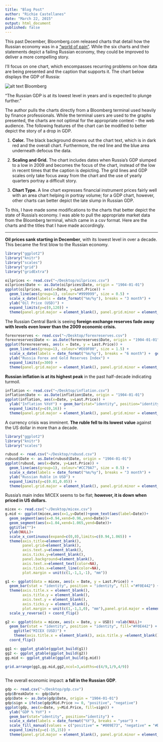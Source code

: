 ```yaml
---
title: "Blog Post"
author: "Richie Castellanes"
date: "March 22, 2015"
output: html_document
published: false
---
```


This past December, Bloomberg.com released charts that detail how the Russian economy was in a [“world of pain”](http://www.bloomberg.com/politics/articles/2014-12-02/6-charts-that-illustrate-vladimir-putins-world-of-pain). While the six charts and their statements depict a failing Russian economy, they could be improved to deliver a more compelling story.

I’ll focus on one chart, which encompasses recurring problems on how data are being presented and the caption that supports it. The chart below displays the GDP of Russia:

![alt text](/Users/radixold/Desktop/gdp.jpg)
Bloomberg

“The Russian GDP is at its lowest level in years and is expected to plunge further.”

The author pulls the charts directly from a Bloomberg terminal used heavily by finance professionals. While the terminal users are used to the graphs presented, the charts are not optimal for the appropriate context – the web audience. The following features of the chart can be modified to better depict the story of a drop in GDP.

1.	**Color.** The black background drowns out the chart text, which is in dark red and the overall chart. Furthermore, the red line and the blue area underneath defocus the data. 

2.	__Scaling and Grid.__ The chart includes dates when Russia’s GDP slumped to a low in 2009 and becomes the focus of the chart, instead of the low in recent times that the caption is depicting. The grid lines and GDP scales only take focus away from the chart and the use of yearly quarters portray a difficult story.

3.	**Chart Type.** A line chart expresses financial instrument prices fairly well with an area chart helping in portray volume; for a GDP chart, however, other charts can better depict the late slump in Russian GDP.
 
To this, I have made some modifications to the charts that better depict the state of Russia’s economy. I was able to pull the appropriate market data from the Bloomberg terminal, which came in a csv format. Here are the charts and the titles that I have made accordingly.

____________________________


__Oil prices sank starting in December__, with its lowest level in over a decade. This became the first blow to the Russian economy.

```r
library("ggplot2")
library("knitr")
library("scales")
library("grid")
library("gridExtra")

oilprices <- read.csv("~/Desktop/oilprices.csv")
oilprices$Date <- as.Date(oilprices$Date, origin = "1904-01-01")
ggplot(oilprices, aes(x=Date, y=Last.Price)) + 
  geom_line(aes(group=1), colour="#999999", size = 0.5) +
  scale_x_date(labels = date_format("%m/%y"), breaks = "3 month") +
  ylab("Oil Price (USD)") +
  expand_limits(y=c(0,120)) +
  theme(panel.grid.major = element_blank(), panel.grid.minor = element_blank(), panel.background = element_rect(fill = 'white', colour = 'black')) 
```

The Russian Central Bank is seeing __foreign exchange reserves fade away with levels even lower than the 2009 economic crisis.__ 
```r
forexreserves <- read.csv("~/Desktop/forexreserves.csv")
forexreserves$Date <- as.Date(forexreserves$Date, origin = "1904-01-01")
ggplot(forexreserves, aes(x = Date, y = Last.Price)) +
  geom_line(aes(group=1), colour="#E69F00", size = 1.5) + 
  scale_x_date(labels = date_format("%m/%y"), breaks = "6 month") +  geom_point(size=0) +
  ylab("Russia Forex and Gold Reserves Index") +
  expand_limits(y=300) +
  theme(panel.grid.major = element_blank(), panel.grid.minor = element_blank(), panel.background = element_rect(fill = 'white', colour = 'black')) 
```

__Russian inflation is at its highest peak__ in the past half-decade indicating turmoil.

```r
inflation <- read.csv("~/Desktop/inflation.csv")
inflation$Date <- as.Date(inflation$Date, origin = "1904-01-01")
ggplot(inflation, aes(x=Date, y=Last.Price)) +
  ylab("Inflation %YoY") + geom_bar(stat="identity", position="identity", fill = "#0072B2") +
  expand_limits(y=c(0,16)) +
  theme(panel.grid.major = element_blank(), panel.grid.minor = element_blank(), panel.background = element_rect(fill = 'white', colour = 'black'))
```

A currency crisis was imminent. **The ruble fell to its lowest value** against the US dollar in more than a decade.

```r
library("ggplot2")
library("knitr")
library("scales")

rubusd <- read.csv("~/Desktop/rubusd.csv")
rubusd$Date <- as.Date(rubusd$Date, origin = "1904-01-01")
ggplot(rubusd, aes(x=Date, y=Last.Price)) + 
  geom_line(aes(group=1), colour="#CC79A7", size = 0.5) +
  scale_x_date(labels = date_format("%m/%y"), breaks = "3 month") +
  ylab("Russian Ruble in USD") +
  expand_limits(y=c(0.01,0.05)) +
  theme(panel.grid.major = element_blank(), panel.grid.minor = element_blank(), panel.background = element_rect(fill = 'white', colour = 'black')) 
```

Russia's main index MICEX seems to be flat; __however, it is down when priced in US dollars.__

```r
micex <- read.csv("~/Desktop/micex.csv")
g.mid <- ggplot(micex,aes(x=1,y=Date))+geom_text(aes(label=Date))+
  geom_segment(aes(x=0.94,xend=0.96,yend=Date))+
  geom_segment(aes(x=1.04,xend=1.065,yend=Date))+
  ggtitle("")+
  ylab(NULL)+
  scale_x_continuous(expand=c(0,0),limits=c(0.94,1.065)) +
  theme(axis.title=element_blank(),
        panel.grid=element_blank(),
        axis.text.y=element_blank(),
        axis.ticks.y=element_blank(),
        panel.background=element_blank(),
        axis.text.x=element_text(color=NA),
        axis.ticks.x=element_line(color=NA),
        plot.margin = unit(c(1,-1,1,-1), "mm"))

g1 <- ggplot(data = micex, aes(x = Date, y = Last.Price)) +
  geom_bar(stat = "identity", position = "identity", fill ="#F0E442") + ggtitle("MICEX (Ruble)") +
  theme(axis.title.x = element_blank(), 
        axis.title.y = element_blank(), 
        axis.text.y = element_blank(), 
        axis.ticks.y = element_blank(), 
        plot.margin = unit(c(1,-1,1,0), "mm"),panel.grid.major = element_blank(), panel.grid.minor = element_blank(), panel.background = element_rect(fill = 'white', colour = 'black')) +
  scale_y_reverse() + coord_flip()

g2 <- ggplot(data = micex, aes(x = Date, y = USD)) +xlab(NULL)+
  geom_bar(stat = "identity", position = "identity", fill="#F0E442") +
    ggtitle("MICEX (USD)") +
    theme(axis.title.x = element_blank(), axis.title.y =element_blank(), axis.text.y = element_blank(), axis.ticks.y = element_blank(), plot.margin = unit(c(1,0,1,-1), "mm"),panel.grid.major = element_blank(), panel.grid.minor = element_blank(), panel.background = element_rect(fill = 'white', colour = 'black')) +
  coord_flip()

gg1 <- ggplot_gtable(ggplot_build(g1))
gg2 <- ggplot_gtable(ggplot_build(g2))
gg.mid <- ggplot_gtable(ggplot_build(g.mid))

grid.arrange(gg1,gg.mid,gg2,ncol=3,widths=c(4/9,1/9,4/9))  
  
```

The overall economic impact: **a fall in the Russian GDP**.

```r
gdp <- read.csv("~/Desktop/gdp.csv")
gdp$BreakDate <- gdp$Date
gdp$Date <- as.Date(gdp$Date, origin = "1904-01-01")
gdp$sign = ifelse(gdp$Mid.Price >= 0, "positive", "negative")
ggplot(gdp, aes(x=Date, y=Mid.Price, fill=sign)) +
  ylab("GDP % YoY") +
  geom_bar(stat="identity", position="identity") +
  scale_x_date(labels = date_format("%Y"), breaks = "year") +
  scale_fill_manual(values = c("positive" = "#009E73", "negative" = "#D55E00")) +
  expand_limits(y=c(-15,15)) +
  theme(panel.grid.major = element_blank(), panel.grid.minor = element_blank(), panel.background = element_rect(fill = 'white', colour = 'black'), legend.position="none")
```
